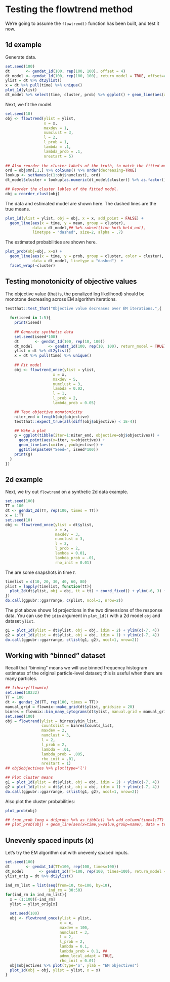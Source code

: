 # Testing the flowtrend method

We're going to assume the `flowtrend()` function has been built, and test it
now.

## 1d example {#1d-example}


Generate data.

```r
set.seed(100)
dt       <- gendat_1d(100, rep(100, 100), offset = 4)
dt_model <- gendat_1d(100, rep(100, 100), return_model = TRUE, offset=4)
ylist = dt %>% dt2ylist()
x = dt %>% pull(time) %>% unique()
plot_1d(ylist)
dt_model %>% select(time, cluster, prob) %>% ggplot() + geom_line(aes(x=time, y=prob, group=cluster, col = cluster))
```

Next, we fit the model.

```r
set.seed(18)
obj <- flowtrend(ylist = ylist,
                 x = x,
                 maxdev = 1,
                 numclust = 3,
                 l = 2,
                 l_prob = 1,
                 lambda = .1,
                 lambda_prob = .1,
                 nrestart = 5)
 
## Also reorder the cluster labels of the truth, to match the fitted model.
ord = obj$mn[,1,] %>% colSums() %>% order(decreasing=TRUE)
lookup <- setNames(c(1:obj$numclust), ord)
dt_model$cluster = lookup[as.numeric(dt_model$cluster)] %>% as.factor()

## Reorder the cluster lables of the fitted model.
obj = reorder_clust(obj)
```

The data and estimated model are shown here. The dashed lines are the true means.


```r
plot_1d(ylist = ylist, obj = obj, x = x, add_point = FALSE) +
  geom_line(aes(x = time, y = mean, group = cluster),
            data = dt_model,## %>% subset(time %ni% held_out),
            linetype = "dashed", size=2, alpha = .7)
```

The estimated probabilities are shown here.

```r
plot_prob(obj=obj, x=x) +
  geom_line(aes(x = time, y = prob, group = cluster, color = cluster),
            data = dt_model, linetype = "dashed")  +
  facet_wrap(~cluster)
```



## Testing monotonicity of objective values

The objective value (that is, the penalized log likelihood) should be monotone
decreasing across EM algorithm iterations.

<!-- (Note: because the admm is imperfect and stops early sometimes, the objective is -->
<!-- sometimes non-monotone. See the example from a few sections up!) -->

```r
testthat::test_that("Objective value decreases over EM iterations.",{
  
  for(iseed in 1:5){
    print(iseed)
    
    ## Generate synthetic data
    set.seed(iseed*100)
    dt       <- gendat_1d(100, rep(10, 100))
    dt_model       <- gendat_1d(100, rep(10, 100), return_model = TRUE)
    ylist = dt %>% dt2ylist()
    x = dt %>% pull(time) %>% unique()
    
    ## Fit model
    obj <- flowtrend_once(ylist = ylist,
                     x = x,
                     maxdev = 5,
                     numclust = 3,
                     lambda = 0.02,
                     l = 1,
                     l_prob = 2,
                     lambda_prob = 0.05)

    ## Test objective monotonicity
    niter_end = length(obj$objective)
    testthat::expect_true(all(diff(obj$objective) < 1E-4))

    ## Make a plot
    g = ggplot(tibble(iter=1:niter_end, objective=obj$objectives)) +
      geom_point(aes(x=iter, y=objective)) +
      geom_line(aes(x=iter, y=objective)) +
      ggtitle(paste0("Seed=", iseed*100))
    print(g)
  }
})
```

## 2d example {#2d-example}

Next, we try out `flowtrend` on a synthetic 2d data example.

```r
set.seed(100) 
TT = 100
dt <- gendat_2d(TT, rep(100, times = TT))
x = 1:TT
set.seed(10)
obj <- flowtrend_once(ylist = dt$ylist,
                      x = x,
                      maxdev = 3,
                      numclust = 3,
                      l = 2,
                      l_prob = 2,
                      lambda = 0.01,
                      lambda_prob = .01,
                      rho_init = 0.01)
```

The are some snapshots in time $t$.

```r
timelist = c(10, 20, 30, 40, 60, 80)
plist = lapply(timelist, function(tt){
  plot_2d(dt$ylist, obj = obj, tt = tt) + coord_fixed() + ylim(-6, 3) + xlim(-6, 3)
})
do.call(ggpubr::ggarrange, c(plist, ncol=3, nrow=2))
```


The plot above shows 1d projections in the two dimensions of the response
data. You can use the `idim` argument in `plot_1d()` with a 2d model `obj` and
dataset `ylist`.

```r
g1 = plot_1d(ylist = dt$ylist, obj = obj, idim = 2) + ylim(c(-7, 4))
g2 = plot_1d(ylist = dt$ylist, obj = obj, idim = 1) + ylim(c(-7, 4))
do.call(ggpubr::ggarrange, c(list(g1, g2), ncol=1, nrow=2))
```

## Working with "binned" dataset

Recall that "binning" means we will use binned frequency histogram estimates of
the original particle-level dataset; this is useful when there are many
particles. 

```r
## library(flowmix)
set.seed(10232)
TT = 100
dt <- gendat_2d(TT, rep(100, times = TT))
manual_grid = flowmix::make_grid(dt$ylist, gridsize = 20)
binres = flowmix::bin_many_cytograms(dt$ylist, manual.grid = manual_grid)
set.seed(100)
obj = flowtrend(ylist = binres$ybin_list,
                countslist = binres$counts_list,
                maxdev = 2,
                numclust = 3,
                l = 2,
                l_prob = 2,
                lambda = .01,
                lambda_prob = .005,
                rho_init = .01,
                nrestart = 1)
## obj$objectives %>% plot(type='l')

## Plot cluster means
g1 = plot_1d(ylist = dt$ylist, obj = obj, idim = 2) + ylim(c(-7, 4))
g2 = plot_1d(ylist = dt$ylist, obj = obj, idim = 1) + ylim(c(-7, 4))
do.call(ggpubr::ggarrange, c(list(g1, g2), ncol=1, nrow=2))
```

Also plot the cluster probabilities:

```r
plot_prob(obj)

## true_prob_long = dt$probs %>% as_tibble() %>% add_column(time=1:TT) %>% pivot_longer(-time)
## plot_prob(obj) + geom_line(aes(x=time,y=value,group=name), data = true_prob_long)
```


## Unevenly spaced inputs (x)

Let's try the EM algorithm out with unevenly spaced inputs.

```r
set.seed(100)
dt       <- gendat_1d(TT=100, rep(100, times=100))
dt_model       <- gendat_1d(TT=100, rep(100, times=100), return_model = TRUE)
ylist_orig = dt %>% dt2ylist()

ind_rm_list = list(seq(from=10, to=100, by=10),
                   ind_rm = 30:50)
for(ind_rm in ind_rm_list){
  x = (1:100)[-ind_rm]
  ylist = ylist_orig[x]

  set.seed(100)
  obj <- flowtrend_once(ylist = ylist, 
                        x = x,
                        maxdev = 100,
                        numclust = 3,
                        l = 2,
                        l_prob = 2,
                        lambda = 0.1,
                        lambda_prob = 0.1, ## 
                        admm_local_adapt = TRUE,
                        rho_init = 0.01)
  obj$objectives %>% plot(type='o', ylab = "EM objectives")
  plot_1d(obj = obj, ylist = ylist, x = x)
}
```


